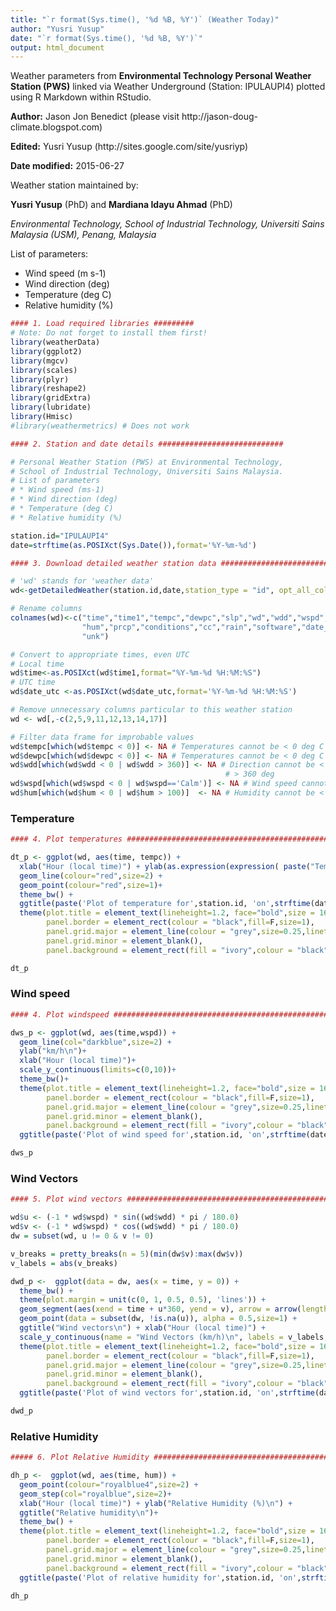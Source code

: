 ```yaml
---
title: "`r format(Sys.time(), '%d %B, %Y')` (Weather Today)"
author: "Yusri Yusup"
date: "`r format(Sys.time(), '%d %B, %Y')`"
output: html_document
---
```


Weather parameters from **Environmental Technology Personal Weather Station (PWS)** linked via Weather Underground (Station: IPULAUPI4) plotted using R Markdown within RStudio.

**Author:** Jason Jon Benedict (please visit http://jason-doug-climate.blogspot.com)

**Edited:** Yusri Yusup (http://sites.google.com/site/yusriyp)

**Date modified:** 2015-06-27


Weather station maintained by:

**Yusri Yusup** (PhD) and **Mardiana Idayu Ahmad** (PhD)

*Environmental Technology,*
*School of Industrial Technology,*
*Universiti Sains Malaysia (USM),*
*Penang, Malaysia*


List of parameters:

* Wind speed (m s-1)
* Wind direction (deg)
* Temperature (deg C)
* Relative humidity (%)

```r
#### 1. Load required libraries #########
# Note: Do not forget to install them first!
library(weatherData)
library(ggplot2)
library(mgcv)
library(scales)
library(plyr)
library(reshape2)
library(gridExtra)
library(lubridate)
library(Hmisc)
#library(weathermetrics) # Does not work

#### 2. Station and date details ############################

# Personal Weather Station (PWS) at Environmental Technology,
# School of Industrial Technology, Universiti Sains Malaysia.
# List of parameters
# * Wind speed (ms-1)
# * Wind direction (deg)
# * Temperature (deg C)
# * Relative humidity (%)

station.id="IPULAUPI4"
date=strftime(as.POSIXct(Sys.Date()),format='%Y-%m-%d')

#### 3. Download detailed weather station data ##############################

# 'wd' stands for 'weather data'
wd<-getDetailedWeather(station.id,date,station_type = "id", opt_all_columns=T)

# Rename columns
colnames(wd)<-c("time","time1","tempc","dewpc","slp","wd","wdd","wspd","guspd",
                "hum","prcp","conditions","cc","rain","software","date_utc",
                "unk")

# Convert to appropriate times, even UTC
# Local time
wd$time<-as.POSIXct(wd$time1,format="%Y-%m-%d %H:%M:%S")
# UTC time
wd$date_utc <-as.POSIXct(wd$date_utc,format='%Y-%m-%d %H:%M:%S')

# Remove unnecessary columns particular to this weather station
wd <- wd[,-c(2,5,9,11,12,13,14,17)]

# Filter data frame for improbable values
wd$tempc[which(wd$tempc < 0)] <- NA # Temperatures cannot be < 0 deg C
wd$dewpc[which(wd$dewpc < 0)] <- NA # Temperatures cannot be < 0 deg C
wd$wdd[which(wd$wdd < 0 | wd$wdd > 360)] <- NA # Direction cannot be < 0 deg or
                                                # > 360 deg
wd$wspd[which(wd$wspd < 0 | wd$wspd=='Calm')] <- NA # Wind speed cannot be < 0 ms-1
wd$hum[which(wd$hum < 0 | wd$hum > 100)]  <- NA # Humidity cannot be < 0 or > 100%

```

### Temperature

```r

#### 4. Plot temperatures #####################################################

dt_p <- ggplot(wd, aes(time, tempc)) + 
  xlab("Hour (local time)") + ylab(as.expression(expression( paste("Temperature (", degree,"C)","\n")))) + 
  geom_line(colour="red",size=2) +
  geom_point(colour="red",size=1)+
  theme_bw() +
  ggtitle(paste('Plot of temperature for',station.id, 'on',strftime(date,"%d-%b-%Y"))) +
  theme(plot.title = element_text(lineheight=1.2, face="bold",size = 16, colour = "grey20"),
        panel.border = element_rect(colour = "black",fill=F,size=1),
        panel.grid.major = element_line(colour = "grey",size=0.25,linetype='longdash'),
        panel.grid.minor = element_blank(),
        panel.background = element_rect(fill = "ivory",colour = "black"))

dt_p


```

### Wind speed

```r
#### 4. Plot windspeed ########################################################

dws_p <- ggplot(wd, aes(time,wspd)) +
  geom_line(col="darkblue",size=2) +       
  ylab("km/h\n")+
  xlab("Hour (local time)")+
  scale_y_continuous(limits=c(0,10))+
  theme_bw()+
  theme(plot.title = element_text(lineheight=1.2, face="bold",size = 16, colour = "grey20"),
        panel.border = element_rect(colour = "black",fill=F,size=1),
        panel.grid.major = element_line(colour = "grey",size=0.25,linetype='longdash'),
        panel.grid.minor = element_blank(),
        panel.background = element_rect(fill = "ivory",colour = "black"))+        
  ggtitle(paste('Plot of wind speed for',station.id, 'on',strftime(date,"%d-%b-%Y")))

dws_p
```

### Wind Vectors

```r
#### 5. Plot wind vectors #####################################################

wd$u <- (-1 * wd$wspd) * sin((wd$wdd) * pi / 180.0)
wd$v <- (-1 * wd$wspd) * cos((wd$wdd) * pi / 180.0)
dw = subset(wd, u != 0 & v != 0)

v_breaks = pretty_breaks(n = 5)(min(dw$v):max(dw$v))
v_labels = abs(v_breaks)

dwd_p <-  ggplot(data = dw, aes(x = time, y = 0)) +
  theme_bw() +
  theme(plot.margin = unit(c(0, 1, 0.5, 0.5), 'lines')) +
  geom_segment(aes(xend = time + u*360, yend = v), arrow = arrow(length = unit(0.15, "cm")), size = 0.5) + 
  geom_point(data = subset(dw, !is.na(u)), alpha = 0.5,size=1) +
  ggtitle("Wind vectors\n") + xlab("Hour (local time)") +
  scale_y_continuous(name = "Wind Vectors (km/h)\n", labels = v_labels, breaks = v_breaks)+
  theme(plot.title = element_text(lineheight=1.2, face="bold",size = 16, colour = "grey20"),
        panel.border = element_rect(colour = "black",fill=F,size=1),
        panel.grid.major = element_line(colour = "grey",size=0.25,linetype='longdash'),
        panel.grid.minor = element_blank(),
        panel.background = element_rect(fill = "ivory",colour = "black")) +
  ggtitle(paste('Plot of wind vectors for',station.id, 'on',strftime(date,"%d-%b-%Y")))

dwd_p


```

### Relative Humidity

```r



##### 6. Plot Relative Humidity ################################################

dh_p <-  ggplot(wd, aes(time, hum)) + 
  geom_point(colour="royalblue4",size=2) +
  geom_step(col="royalblue",size=2)+
  xlab("Hour (local time)") + ylab("Relative Humidity (%)\n") + 
  ggtitle("Relative humidity\n")+
  theme_bw() +
  theme(plot.title = element_text(lineheight=1.2, face="bold",size = 16, colour = "grey20"),
        panel.border = element_rect(colour = "black",fill=F,size=1),
        panel.grid.major = element_line(colour = "grey",size=0.25,linetype='longdash'),
        panel.grid.minor = element_blank(),
        panel.background = element_rect(fill = "ivory",colour = "black")) +
  ggtitle(paste('Plot of relative humidity for',station.id, 'on',strftime(date,"%d-%b-%Y")))

dh_p


```

